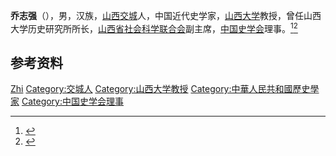'''乔志强'''（{{bd|1928年|}}），男，汉族，[[山西|山西]][[交城|交城]]人，中国近代史学家，[[山西大学|山西大学]]教授，曾任山西大学历史研究所所长，[[山西省社会科学联合会|山西省社会科学联合会]]副主席，[[中国史学会|中国史学会]]理事。<ref>{{Cite book|title=中国当代文化名人小传|author=伍杰主编; 崔运玺, 王伟华, 周昌喜副主编|publisher=辽宁人民出版社|year=1993|isbn=9787205022938|location=沈阳|pages=}}</ref><ref>{{Cite book|title=当代中国社会科学手册|author=汝信，易克信主编|publisher=社会科学文献出版社|year=1988|isbn=|location=北京|pages=}}</ref>

== 参考资料 ==
{{reflist}}

{{Navboxes
| title  = 乔志强在[[中国史学会|中国史学会]]的职务
| list1  =
{{中国史学会第三届理事会}}
}}

{{Authority control}}
{{DEFAULTSORT:Qiao乔}}
[[Category:乔姓|Zhi]]
[[Category:交城人|Category:交城人]]
[[Category:山西大学教授|Category:山西大学教授]]
[[Category:中華人民共和國歷史學家|Category:中華人民共和國歷史學家]]
[[Category:中国史学会理事|Category:中国史学会理事]]

{{中国人物小作品}}